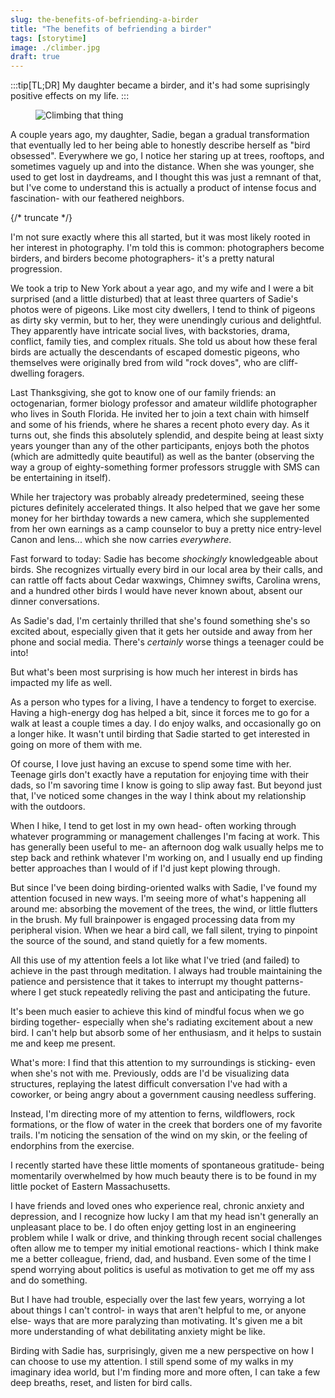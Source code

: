 ```yaml
---
slug: the-benefits-of-befriending-a-birder
title: "The benefits of befriending a birder"
tags: [storytime]
image: ./climber.jpg
draft: true
---
```


:::tip[TL;DR]
My daughter became a birder, and it's had some suprisingly positive effects on my life.
:::


<figure className="blog-image" >
<img src={Climber} alt="Climbing that thing"/>
</figure>

A couple years ago, my daughter, Sadie, began a gradual transformation that eventually led to her being able to honestly describe herself as "bird obsessed". Everywhere we go, I notice her staring up at trees, rooftops, and sometimes vaguely up and into the distance. When she was younger, she used to get lost in daydreams, and I thought this was just a remnant of that, but I've come to understand this is actually a product of intense focus and fascination- with our feathered neighbors.

{/* truncate */}

I'm not sure exactly where this all started, but it was most likely rooted in her interest in photography. I'm told this is common: photographers become birders, and birders become photographers- it's a pretty natural progression.

We took a trip to New York about a year ago, and my wife and I were a bit surprised (and a little disturbed) that at least three quarters of Sadie's photos were of pigeons. Like most city dwellers, I tend to think of pigeons as dirty sky vermin, but to her, they were unendingly curious and delightful. They apparently have intricate social lives, with backstories, drama, conflict, family ties, and complex rituals. She told us about how these feral birds are actually the descendants of escaped domestic pigeons, who themselves were originally bred from wild "rock doves", who are cliff-dwelling foragers.

Last Thanksgiving, she got to know one of our family friends: an octogenarian, former biology professor and amateur wildlife photographer who lives in South Florida. He invited her to join a text chain with himself and some of his friends, where he shares a recent photo every day. As it turns out, she finds this absolutely splendid, and despite being at least sixty years younger than any of the other participants, enjoys both the photos (which are admittedly quite beautiful) as well as the banter (observing the way a group of eighty-something former professors struggle with SMS can be entertaining in itself).

While her trajectory was probably already predetermined, seeing these pictures definitely accelerated things. It also helped that we gave her some money for her birthday towards a new camera, which she supplemented from her own earnings as a camp counselor to buy a pretty nice entry-level Canon and lens... which she now carries *everywhere*.

Fast forward to today: Sadie has become *shockingly* knowledgeable about birds. She recognizes virtually every bird in our local area by their calls, and can rattle off facts about Cedar waxwings, Chimney swifts, Carolina wrens, and a hundred other birds I would have never known about, absent our dinner conversations.

As Sadie's dad, I'm certainly thrilled that she's found something she's so excited about, especially given that it gets her outside and away from her phone and social media. There's *certainly* worse things a teenager could be into! 

But what's been most surprising is how much her interest in birds has impacted my life as well.

As a person who types for a living, I have a tendency to forget to exercise. Having a high-energy dog has helped a bit, since it forces me to go for a walk at least a couple times a day. I do enjoy walks, and occasionally go on a longer hike. It wasn't until birding that Sadie started to get interested in going on more of them with me.

Of course, I love just having an excuse to spend some time with her. Teenage girls don't exactly have a reputation for enjoying time with their dads, so I'm savoring time I know is going to slip away fast. But beyond just that, I've noticed some changes in the way I think about my relationship with the outdoors.

When I hike, I tend to get lost in my own head- often working through whatever programming or management challenges I'm facing at work. This has generally been useful to me- an afternoon dog walk usually helps me to step back and rethink whatever I'm working on, and I usually end up finding better approaches than I would of if I'd just kept plowing through.

But since I've been doing birding-oriented walks with Sadie, I've found my attention focused in new ways. I'm seeing more of what's happening all around me: absorbing the movement of the trees, the wind, or little flutters in the brush. My full brainpower is engaged processing data from my peripheral vision. When we hear a bird call, we fall silent, trying to pinpoint the source of the sound, and stand quietly for a few moments.

All this use of my attention feels a lot like what I've tried (and failed) to achieve in the past through meditation. I always had trouble maintaining the patience and persistence that it takes to interrupt my thought patterns- where I get stuck repeatedly reliving the past and anticipating the future. 

It's been much easier to achieve this kind of mindful focus when we go birding together- especially when she's radiating excitement about a new bird. I can't help but absorb some of her enthusiasm, and it helps to sustain me and keep me present.

What's more: I find that this attention to my surroundings is sticking- even when she's not with me. Previously, odds are I'd be visualizing data structures, replaying the latest difficult conversation I've had with a coworker, or being angry about a government causing needless suffering.

Instead, I'm directing more of my attention to ferns, wildflowers, rock formations, or the flow of water in the creek that borders one of my favorite trails. I'm noticing the sensation of the wind on my skin, or the feeling of endorphins from the exercise.

I recently started have these little moments of spontaneous gratitude- being momentarily overwhelmed by how much beauty there is to be found in my little pocket of Eastern Massachusetts.

I have friends and loved ones who experience real, chronic anxiety and depression, and I recognize how lucky I am that my head isn't generally an unpleasant place to be. I do often enjoy getting lost in an engineering problem while I walk or drive, and thinking through recent social challenges often allow me to temper my initial emotional reactions- which I think make me a better colleague, friend, dad, and husband. Even some of the time I spend worrying about politics is useful as motivation to get me off my ass and do something. 

But I have had trouble, especially over the last few years, worrying a lot about things I can't control- in ways that aren't helpful to me, or anyone else- ways that are more paralyzing than motivating. It's given me a bit more understanding of what debilitating anxiety might be like.

Birding with Sadie has, surprisingly, given me a new perspective on how I can choose to use my attention. I still spend some of my walks in my imaginary idea world, but I'm finding more and more often, I can take a few deep breaths, reset, and listen for bird calls. 








